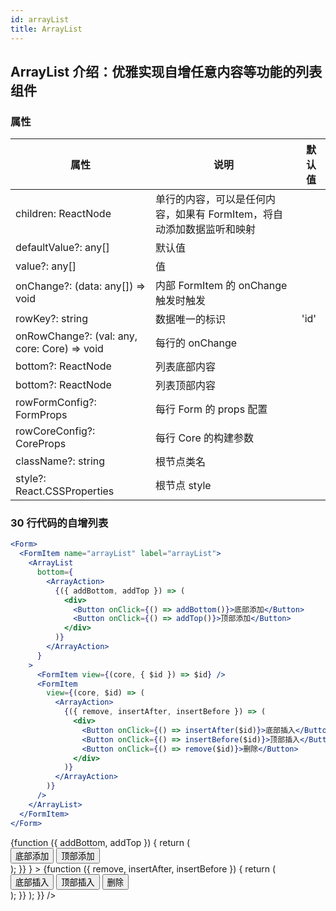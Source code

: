 ```yaml
---
id: arrayList
title: ArrayList
---
```



## ArrayList 介绍：优雅实现自增任意内容等功能的列表组件

### 属性

| 属性                                         | 说明                                                                  | 默认值 |
| -------------------------------------------- | --------------------------------------------------------------------- | ------ |
| children: ReactNode                          | 单行的内容，可以是任何内容，如果有 FormItem，将自动添加数据监听和映射 |        |
| defaultValue?: any[]                         | 默认值                                                                |        |
| value?: any[]                                | 值                                                                    |        |
| onChange?: (data: any[]) => void             | 内部 FormItem 的 onChange 触发时触发                                  |        |
| rowKey?: string                              | 数据唯一的标识                                                        | 'id'   |
| onRowChange?: (val: any, core: Core) => void | 每行的 onChange                                                       |        |
| bottom?: ReactNode                           | 列表底部内容                                                          |        |
| bottom?: ReactNode                           | 列表顶部内容                                                          |        |
| rowFormConfig?: FormProps                    | 每行 Form 的 props 配置                                               |        |
| rowCoreConfig?: CoreProps                    | 每行 Core 的构建参数                                                  |        |
| className?: string                           | 根节点类名                                                            |        |
| style?: React.CSSProperties                  | 根节点 style                                                          |        |

### 30 行代码的自增列表

```jsx
<Form>
  <FormItem name="arrayList" label="arrayList">
    <ArrayList
      bottom={
        <ArrayAction>
          {({ addBottom, addTop }) => (
            <div>
              <Button onClick={() => addBottom()}>底部添加</Button>
              <Button onClick={() => addTop()}>顶部添加</Button>
            </div>
          )}
        </ArrayAction>
      }
    >
      <FormItem view={(core, { $id }) => $id} />
      <FormItem
        view={(core, $id) => (
          <ArrayAction>
            {({ remove, insertAfter, insertBefore }) => (
              <div>
                <Button onClick={() => insertAfter($id)}>底部插入</Button>
                <Button onClick={() => insertBefore($id)}>顶部插入</Button>
                <Button onClick={() => remove($id)}>删除</Button>
              </div>
            )}
          </ArrayAction>
        )}
      />
    </ArrayList>
  </FormItem>
</Form>
```

<Form>
  <FormItem name="arrayList" label="arrayList">
    <ArrayList
      bottom={
        <ArrayAction>
          {function ({ addBottom, addTop }) {
            return (
              <div>
                <Button
                  onClick={function () {
                    addBottom();
                  }}
                >
                  底部添加
                </Button>
                <Button
                  onClick={function () {
                    addTop();
                  }}
                >
                  顶部添加
                </Button>
              </div>
            );
          }}
        </ArrayAction>
      }
    >
      <FormItem
        view={function (core, { $id }) {
          return $id;
        }}
      />
      <FormItem
        view={function (core, { $id }) {
          return (
            <ArrayAction>
              {function ({ remove, insertAfter, insertBefore }) {
                return (
                  <div>
                    <Button
                      onClick={function () {
                        insertAfter($id);
                      }}
                    >
                      底部插入
                    </Button>
                    <Button
                      onClick={function () {
                        insertBefore($id);
                      }}
                    >
                      顶部插入
                    </Button>
                    <Button
                      onClick={function () {
                        remove($id);
                      }}
                    >
                      删除
                    </Button>
                  </div>
                );
              }}
            </ArrayAction>
          );
        }}
      />
    </ArrayList>
  </FormItem>
</Form>
